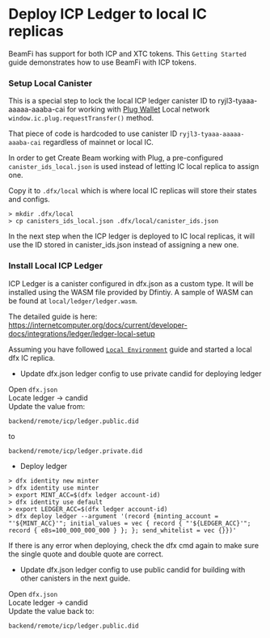 # Deploy ICP Ledger to local IC replicas

BeamFi has support for both ICP and XTC tokens.
This `Getting Started` guide demonstrates how to use BeamFi with ICP tokens.

### Setup Local Canister

This is a special step to lock the local ICP ledger canister ID to ryjl3-tyaaa-aaaaa-aaaba-cai for working with [Plug Wallet](https://plugwallet.ooo/) Local network `window.ic.plug.requestTransfer()` method.

That piece of code is hardcoded to use canister ID `ryjl3-tyaaa-aaaaa-aaaba-cai` regardless of mainnet or local IC.

In order to get Create Beam working with Plug, a pre-configured `canister_ids_local.json` is used instead of letting IC local replica to assign one.

Copy it to `.dfx/local` which is where local IC replicas will store their states and configs.

```
> mkdir .dfx/local
> cp canisters_ids_local.json .dfx/local/canister_ids.json
```

In the next step when the ICP ledger is deployed to IC local replicas, it will use the ID stored in canister_ids.json instead of assigning a new one.

### Install Local ICP Ledger

ICP Ledger is a canister configured in dfx.json as a custom type.
It will be installed using the WASM file provided by Dfintiy. A sample of WASM can be found at `local/ledger/ledger.wasm`.

The detailed guide is here: https://internetcomputer.org/docs/current/developer-docs/integrations/ledger/ledger-local-setup

Assuming you have followed [`Local Environment`](/docs/gettingstarted/localdev) guide and started a local dfx IC replica.

- Update dfx.json ledger config to use private candid for deploying ledger

Open `dfx.json`  
Locate ledger -> candid  
Update the value from:

```
backend/remote/icp/ledger.public.did
```

to

```
backend/remote/icp/ledger.private.did
```

- Deploy ledger

```
> dfx identity new minter
> dfx identity use minter
> export MINT_ACC=$(dfx ledger account-id)
> dfx identity use default
> export LEDGER_ACC=$(dfx ledger account-id)
> dfx deploy ledger --argument '(record {minting_account = "'${MINT_ACC}'"; initial_values = vec { record { "'${LEDGER_ACC}'"; record { e8s=100_000_000_000 } }; }; send_whitelist = vec {}})'
```

If there is any error when deploying, check the dfx cmd again to make sure the single quote and double quote are correct.

- Update dfx.json ledger config to use public candid for building with other canisters in the next guide.

Open `dfx.json`  
Locate ledger -> candid  
Update the value back to:

```
backend/remote/icp/ledger.public.did
```
